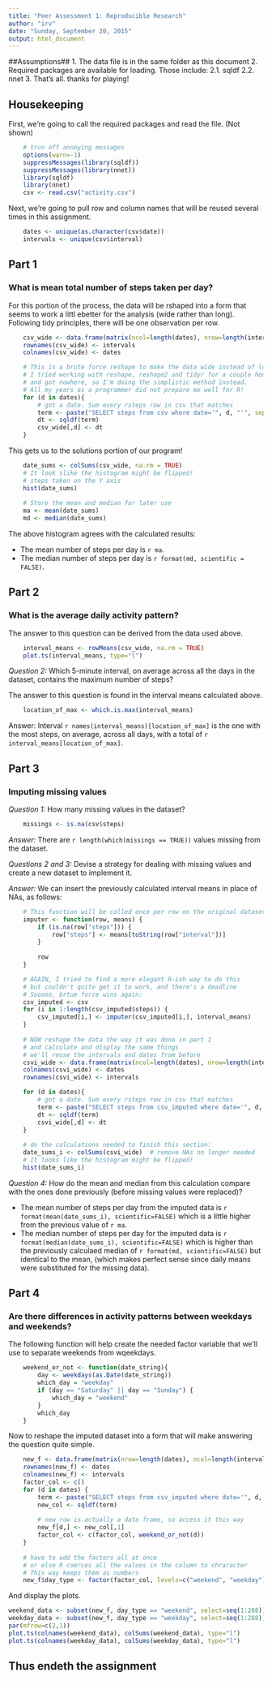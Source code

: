 ```yaml
---
title: "Peer Assessment 1: Reproducible Research"
author: "irv"
date: "Sunday, September 20, 2015"
output: html_document
---
```


##Assumptions##
1. The data file is in the same folder as this document
2. Required packages are available for loading. Those include:
2.1. sqldf
2.2. nnet
3. That's all. thanks for playing!

## Housekeeping ##

First, we're going to call the required packages and read the file. (Not shown)
```r
    # trun off annoying messages
    options(warn=-1)
    suppressMessages(library(sqldf))
    suppressMessages(library(nnet))
    library(sqldf)
    library(nnet)
    csv <- read.csv("activity.csv")
```
Next, we're going to pull row and column names that will be reused several times in this assignment.

```r
    dates <- unique(as.character(csv$date))
    intervals <- unique(csv$interval)
```

## Part 1 ##
### What is mean total number of steps taken per day? ###

For this portion of the process, the data will be rshaped into a form that seems to work a littl ebetter for the analysis (wide rather than long). Following tidy principles, there will be one observation per row.

```r
    csv_wide <- data.frame(matrix(ncol=length(dates), nrow=length(intervals)))
    rownames(csv_wide) <- intervals
    colnames(csv_wide) <- dates

    # This is a brute force reshape to make the data wide instead of long
    # I tried working with reshape, reshape2 and tidyr for a couple hours
    # and got nowhere, so I'm doing the simplistic method instead.
    # All my years as a programmer did not prepare me well for R!
    for (d in dates){
        # got a date. Sum every rsteps row in csv that matches
        term <- paste("SELECT steps from csv where date='", d, "'", sep="")
        dt <- sqldf(term)
        csv_wide[,d] <- dt
    }
```
This gets us to the solutions portion of our program!

```R
    date_sums <- colSums(csv_wide, na.rm = TRUE)
    # It look slike the histogram might be flipped!
    # steps taken on the Y axis
    hist(date_sums)
    
    # Store the mean and median for later use
    ma <- mean(date_sums)
    md <- median(date_sums)
```

The above histogram agrees with the calculated results:

- The mean number of steps per day is `r ma`.
- The median number of steps per day is `r format(md, scientific = FALSE)`.

## Part 2 ##
### What is the average daily activity pattern? ###

The answer to this question can be derived from the data used above.

```r
    interval_means <- rowMeans(csv_wide, na.rm = TRUE)
    plot.ts(interval_means, type="l")
```
*Question 2:* Which 5-minute interval, on average across all the days in the dataset, contains the maximum number of steps?

The answer to this question is found in the interval means calculated above.

```R
    location_of_max <- which.is.max(interval_means)
```
Answer: Interval `r names(interval_means)[location_of_max]` is the one with the most steps, on average, across all days, with a total of `r interval_means[location_of_max]`.

## Part 3 ##
### Imputing missing values ###

*Question 1:* How many missing values in the dataset?

```R
    missings <- is.na(csv$steps)
```

*Answer:* There are `r length(which(missings == TRUE))` values missing from the dataset.

*Questions 2 and 3:* Devise a strategy for dealing with missing values and create a new dataset to implement it.

*Answer:* We can insert the previously calculated interval means in place of NAs, as follows:

```R
    # This function will be called once per row on the original dataset
    imputer <- function(row, means) {
        if (is.na(row["steps"])) {
            row["steps"] <- means[toString(row["interval"])]
        }
        
        row
    }

    # AGAIN, I tried to find a more elegant R-ish way to do this
    # but couldn't quite get it to work, and there's a deadline
    # Sooooo, brtue force wins again:
    csv_imputed <- csv
    for (i in 1:length(csv_imputed$steps)) {
        csv_imputed[i,] <- imputer(csv_imputed[i,], interval_means)
    }
    
    # NOW reshape the data the way it was done in part 1
    # and calculate and display the same things
    # we'll reuse the intervals and dates from before
    csvi_wide <- data.frame(matrix(ncol=length(dates), nrow=length(intervals)))
    colnames(csvi_wide) <- dates
    rownames(csvi_wide) <- intervals

    for (d in dates){
        # got a date. Sum every rsteps row in csv that matches
        term <- paste("SELECT steps from csv_imputed where date='", d, "'", sep="")
        dt <- sqldf(term)
        csvi_wide[,d] <- dt
    }
    
    # do the calculations needed to finish this section:
    date_sums_i <- colSums(csvi_wide)  # remove NAs no longer needed
    # It looks like the histogram might be flipped!
    hist(date_sums_i)    
```

*Question 4:* How do the mean and median from this calculation compare with the ones done previously (before missing values were replaced)?

- The mean number of steps per day from the imputed data is `r format(mean(date_sums_i), scientific=FALSE)` which is a little higher from the previous value of `r ma`.
- The median number of steps per day for the imputed data is `r format(median(date_sums_i), scientific=FALSE)` which is higher than the previously calculaed median of `r format(md, scientific=FALSE)` but identical to the mean, (which makes perfect sense since daily means were substituted for the missing data).

## Part 4 ##
### Are there differences in activity patterns between weekdays and weekends? ###

The following function will help create the needed factor variable that we'll use to separate weekends from wqeekdays.

```R
    weekend_or_not <- function(date_string){
        day <- weekdays(as.Date(date_string))
        which_day = "weekday"
        if (day == "Saturday" || day == "Sunday") {
            which_day = "weekend"
        }
        which_day
    }

```

Now to reshape the imputed dataset into a form that will make answering the question quite simple.

```R
    new_f <- data.frame(matrix(nrow=length(dates), ncol=length(intervals)))
    rownames(new_f) <- dates
    colnames(new_f) <- intervals
    factor_col <- c()
    for (d in dates) {
        term <- paste("SELECT steps from csv_imputed where date='", d, "'", sep="")
        new_col <- sqldf(term)
        
        # new_row is actually a data frame, so access it this way
        new_f[d,] <- new_col[,1]
        factor_col <- c(factor_col, weekend_or_not(d))
    }
    
    # have to add the factors all at once
    # or else R coerces all the values in the column to chraracter
    # This way keeps them as numbers
    new_f$day_type <- factor(factor_col, levels=c("weekend", "weekday"))
```
And display the plots.

```R

weekend_data <- subset(new_f, day_type == "weekend", select=seq(1:288))
weekday_data <- subset(new_f, day_type == "weekday", select=seq(1:288))
par(mfrow=c(2,1))
plot.ts(colnames(weekend_data), colSums(weekend_data), type="l")
plot.ts(colnames(weekday_data), colSums(weekday_data), type="l")
```

## Thus endeth the assignment ##



